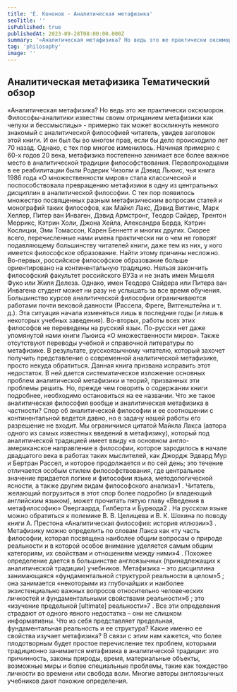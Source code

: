 ```yaml
---
title: 'Е. Кононов - Аналитическая метафизика'
seoTitle: ''
isPublished: true
publishedAt: 2023-09-28T08:00:00.000Z
summary: '«Аналитическая метафизика? Но ведь это же практически оксюморон. Философы-аналитики известны своим отрицанием метафизики как чепухи и бессмыслицы» - примерно так может воскликнуть немного знакомый с аналитической философией читатель, увидев заголовок этой книги.'
tag: 'philosophy'
image: ''
---
```


## Аналитическая метафизика Тематический обзор

«Аналитическая метафизика? Но ведь это же практически оксюморон.
Философы-аналитики известны своим отрицанием метафизики как чепухи и бессмыслицы» - примерно так может воскликнуть
немного знакомый с аналитической философией читатель, увидев заголовок этой книги. И он был бы во многом прав, если бы дело происходило
лет 70 назад. Однако, с тех пор многое изменилось. Начиная примерно с 60-х годов 20 века, метафизика постепенно занимает все
более важное место в аналитической традиции философствования.
Первопроходцами в ее реабилитации были Родерик Чизолм и Дэвид
Льюис, чья книга 1986 года «О множественности миров» стала классической и поспособствовала превращению метафизики в одну из
центральных дисциплин в аналитической философии. С тех пор появилось множество посвященных разным метафизическим вопросам
статей и монографий таких философов, как Майкл Лакс, Дэвид Виггинс, Марк Хеллер, Питер ван Инваген, Дэвид Армстронг, Теодор
Сайдер, Трентон Меррикс, Кэтрин Холи, Джона Хейла, Александра
Берда, Кэтрин Кослицки, Эми Томассон, Карен Беннетт и многих
других. Скорее всего, перечисленные нами имена практически ни о
чем не говорят подавляющему большинству читателей книги, даже
тем из них, у кого имеется философское образование. Найти этому
причины несложно. Во-первых, российское философское образование больше ориентировано на континентальную традицию. Нельзя
закончить философский факультет российского ВУЗа и не знать имен
Мишеля Фуко или Жиля Делеза. Однако, имен Теодора Сайдера или
Питера ван Инвагена студент может ни разу не услышать за все время
обучения. Большинство курсов аналитической философии ограничиваются работами почти вековой давности (Рассела, Фреге, Витгенштейна и т. д.).
Эта ситуация начала изменяться лишь в последние годы (и лишь в некоторых учебных заведения). Во-вторых, работы
всех этих философов не переведены на русский язык. По-русски нет
даже упомянутой нами книги Льюиса «О множественности миров».
Также отсутствуют переводы учебной и справочной литературы по
метафизике. В результате, русскоязычному читателю, который захочет получить представление о современной аналитической метафизике, просто
некуда обратиться. Данная книга призвана исправить этот недостаток. В ней дается систематическое изложение основных проблем аналитической
метафизики и теорий, призванных эти проблемы решить. Но, прежде
чем говорить о содержании книги подробнее, необходимо остановиться на ее названии. Что же такое аналитическая философия вообще и
аналитическая метафизика в частности? Спор об аналитической философии и ее соотношении с континентальной ведется давно, но в задачу нашей
работы его разрешение не входит. Мы ограничимся цитатой Майкла Лакса (автора одного из самых известных введений в метафизику), который под
аналитической традицией имеет ввиду «в основном англо-американское направление в философии, которое зародилось в начале двадцатого века в
работах таких мыслителей, как Джордж Эдвард Мур и Бертран Рассел, и которое продолжается и по сей день; это течение отличается
особым стилем философствования, где центральное значение придается логике и философии языка, методологической ясности, а также
другим видам философского анализа»1
. Читатель, желающий погрузиться в этот спор более подробно (и владеющий английским языком), может прочитать пятую главу «Введения в метафилософию»
Овергаарда, Гилберта и Бурвода2
. На русском языке можно
обратиться к полемике В. В. Целищева и В. К. Шохина по поводу
книги А. Престона «Аналитическая философия: история иллюзии»3
.
Метафизику можно определить по словам Лакса как «ту часть
философии, которая посвящена наиболее общим вопросам о природе
реальности и в которой особое внимание уделяется самым общим категориям, их свойствам и отношениям между ними»4
. Похожее определение дается в большинстве англоязычных (принадлежащих к аналитической традиции) учебников. Метафизика – это дисциплина занимающаяся «фундаментальной структурой реальности в целом»5
;
она занимается «некоторыми из глубочайших и наиболее экзистенциально важных вопросов относительно человеческих личностей и фундаментальными свойствами реальности»6
; это «изучение предельной
[ultimate] реальности»7
. Все эти определения страдают от одного явного недостатка – они не слишком информативны. Что из себя представляет предельная, фундаментальная реальность и ее структура?
Какие именно ее свойства изучает метафизика? В связи с этим нам
кажется, что более плодотворным будет простое перечисление тех
проблем, которыми традиционно занимается метафизика в аналитической традиции: это причинность, законы природы, время, материальные объекты, возможные миры и более специальные проблемы,
такие как тождество личности во времени или свобода воли. Многие
авторы англоязычных учебников дают похожие определения.

